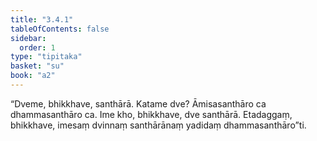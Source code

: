 ```yaml
---
title: "3.4.1"
tableOfContents: false
sidebar:
  order: 1
type: "tipitaka"
basket: "su"
book: "a2"
---
```



<DynamicBreadcrumb />

<Division number="152" book="a2" bookNo="15" page="91">

<Paragraph number="244" book="a2">
“Dveme, bhikkhave, santhārā. Katame dve? Āmisasanthāro ca dhammasanthāro ca. Ime kho, bhikkhave, dve santhārā. Etadaggaṃ, bhikkhave, imesaṃ dvinnaṃ santhārānaṃ yadidaṃ dhammasanthāro”ti.
</Paragraph>
</Division>